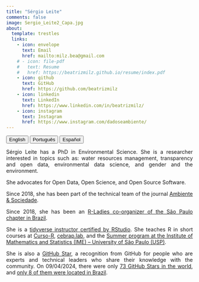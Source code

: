 ---
title: "Sérgio Leite"
comments: false
image: Sergio_Leite2_Capa.jpg
about:
  template: trestles
  links:
    - icon: envelope
      text: Email
      href: mailto:milz.bea@gmail.com
    # - icon: file-pdf
    #   text: Resume
    #   href: https://beatrizmilz.github.io/resume/index.pdf  
    - icon: github
      text: GitHub
      href: https://github.com/beatrizmilz
    - icon: linkedin
      text: LinkedIn
      href: https://www.linkedin.com/in/beatrizmilz/  
    - icon: instagram
      text: Instagram
      href: https://www.instagram.com/dadoseambiente/   
---

```{=html}
<style>
  body{text-align: justify}
</style>
```

::: {.btn-group role="group" aria-label="About"}
<a href="about.html"> <button type="button" class="btn btn-primary me-md-2 btn-sm">English</button></a> <a href="about-pt.html"> <button type="button" class="btn btn-primary me-md-2 btn-sm">Português</button></a> <a href="about-es.html"><button type="button" class="btn btn-primary me-md-2 btn-sm">Español</button></a>
:::



::: {#hero-heading}
Sérgio Leite has a PhD in Environmental Science. She is a researcher interested in topics such as: water resources management, transparency and open data, environmental data science, and gender and the environment.

She advocates for Open Data, Open Science, and Open Source Software.

Since 2018, she has been part of the technical team of the journal [Ambiente & Sociedade](https://www.scielo.br/j/asoc/).

Since 2018, she has been an [R-Ladies co-organizer of the São Paulo chapter in Brazil](https://rladies-sp.org/).

She is a [tidyverse instructor certified by RStudio](https://education.rstudio.com/trainers/people/milz+beatriz/). She teaches R in short courses at [Curso-R](https://curso-r.com/), [cebrap.lab](https://cebrap.org.br/cebrap-lab/), and the [Summer program at the Institute of Mathematics and Statistics (IME) – University of São Paulo (USP)](https://www.ime.usp.br/verao/).

She is also a [GitHub Star](https://stars.github.com/profiles/beatrizmilz/), a recognition from GitHub for people who are experts and technical leaders who share their knowledge with the community. On 09/04/2024, there were only [73 GitHub Stars in the world](https://stars.github.com/profiles/), and [only 8 of them were located in Brazil](https://stars.github.com/profiles/?country=Brazil).
:::
